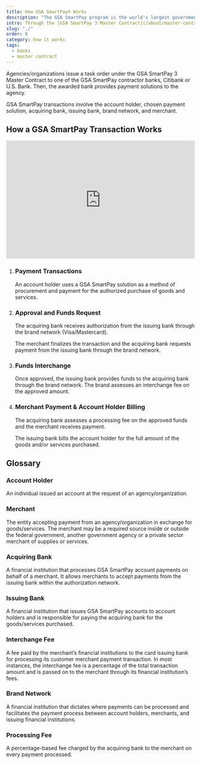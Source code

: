 ```yaml
---
title: How GSA SmartPay® Works
description: "The GSA SmartPay program is the world's largest government charge card and commercial payment solutions program."
intro: Through the [GSA SmartPay 3 Master Contract](/about/master-contract), the GSA SmartPay program provides agencies/organizations with a comprehensive portfolio of purchase, travel, fleet and integrated payment solutions to support mission needs.
slug: "./"
order: 0
category: how it works
tags:
  - banks
  - master contract
---
```


Agencies/organizations issue a task order under the GSA SmartPay 3 Master Contract to one of the GSA SmartPay contractor banks, Citibank or U.S. Bank. Then, the awarded bank provides payment solutions to the agency.

GSA SmartPay transactions involve the account holder, chosen payment solution, acquiring bank, issuing bank, brand network, and merchant.

## How a GSA SmartPay Transaction Works

<iframe width="100%" height="315" src="https://www.youtube.com/embed/sfWxZlbZwgo?rel=0" title="YouTube video player" frameborder="0" allow="accelerometer; clipboard-write; encrypted-media; gyroscope; picture-in-picture; web-share" allowfullscreen></iframe>

<ol class="usa-process-list">
  <li class="usa-process-list__item">
    <h3 class="usa-process-list__heading">Payment Transactions</h3>
    <p class="margin-top-05">
      An account holder uses a GSA SmartPay solution as a method of procurement and payment for the authorized purchase of goods and services.
    </p>
  </li>
  <li class="usa-process-list__item">
    <h3 class="usa-process-list__heading">Approval and Funds Request</h3>
    <p>
      The acquiring bank receives authorization from the issuing bank through the brand network (Visa/Mastercard).
    </p>
    <p>
      The merchant finalizes the transaction and the acquiring bank requests payment from the issuing bank through the brand network.
    </p>
  </li>
  <li class="usa-process-list__item">
    <h3 class="usa-process-list__heading">Funds Interchange</h3>
    <p>
      Once approved, the issuing bank provides funds to the acquiring bank through the brand network. The brand assesses an interchange fee on the approved amount.
    </p>
  </li>
    <li class="usa-process-list__item">
    <h3 class="usa-process-list__heading">Merchant Payment & Account Holder Billing</h3>
    <p>
      The acquiring bank assesses a processing fee on the approved funds and the merchant receives payment.
    </p>
    <p>
      The issuing bank bills the account holder for the full amount of the goods and/or services purchased.
    </p>  
  </li>
</ol>

## Glossary

### Account Holder

An individual issued an account at the request of an agency/organization.

### Merchant

The entity accepting payment from an agency/organization in exchange for goods/services. The merchant may be a required source inside or outside the federal government, another government agency or a private sector merchant of supplies or services.

### Acquiring Bank

A financial institution that processes GSA SmartPay account payments on behalf of a merchant. It allows merchants to accept payments from the issuing bank within the authorization network.

### Issuing Bank

A financial institution that issues GSA SmartPay accounts to account holders and is responsible for paying the acquiring bank for the goods/services purchased.

### Interchange Fee

A fee paid by the merchant’s financial institutions to the card issuing bank for processing its customer merchant payment transaction. In most instances, the interchange fee is a percentage of the total transaction amount and is passed on to the merchant through its financial institution’s fees.

### Brand Network

A financial institution that dictates where payments can be processed and facilitates the payment process between account holders, merchants, and issuing financial institutions.

### Processing Fee

A percentage-based fee charged by the acquiring bank to the merchant on every payment processed.
